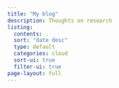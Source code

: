 ```yaml
---
title: "My blog"
description: Thoughts on research
listing:
  contents: .
  sort: "date desc"
  type: default
  categories: cloud
  sort-ui: true
  filter-ui: true
page-layout: full
---
```

